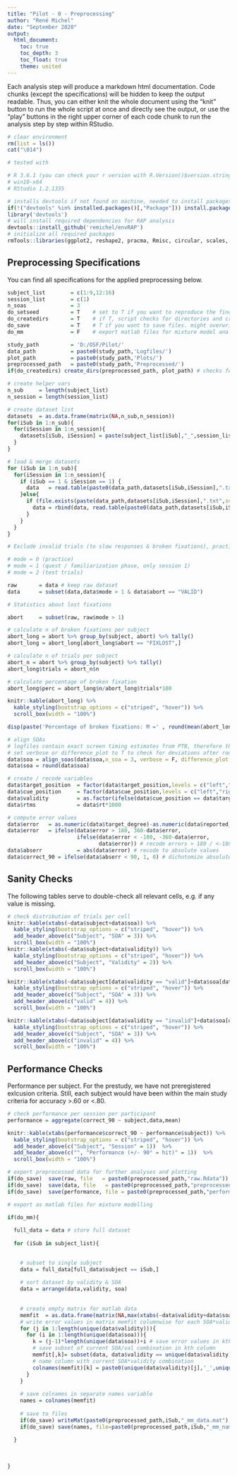 ```yaml
---
title: "Pilot - 0 - Preprocessing"
author: "René Michel"
date: "September 2020"
output: 
  html_document:
    toc: true
    toc_depth: 3
    toc_float: true
    theme: united
---
```



Each analysis step will produce a markdown html documentation. Code chunks (except the specifications) will be hidden to keep the output readable. Thus, you can either knit the whole document using the "knit" button to run the whole script at once and directly see the output, or use the "play" buttons in the right upper corner of each code chunk to run the analysis step by step within RStudio.

```r
# clear environment
rm(list = ls())
cat("\014")
```

```r


# tested with 

# R 3.6.1 (you can check your r version with R.Version()$version.string)
# win10-x64
# RStudio 1.2.1335

# installs devtools if not found on machine, needed to install packages from github
if(!("devtools" %in% installed.packages()[,"Package"])) install.packages('devtools')
library('devtools')
# will install required dependencies for RAP analysis
devtools::install_github('remichel/envRAP') 
# initialize all required packages
rmTools::libraries(ggplot2, reshape2, pracma, Rmisc, circular, scales, R.matlab, dplyr, stats, lattice, car, rmTools, knitr, kableExtra) 
```

## Preprocessing Specifications

You can find all specifications for the applied preprocessing below.

```r
subject_list        = c(1:9,12:16)
session_list        = c(1)
n_soas              = 3
do_setseed          = T    # set to T if you want to reproduce the findings
do_createdirs       = T    # if T, script checks for directories and creates them if necessary
do_save             = T    # T if you want to save files. might overwrite existing datafiles
do_mm               = F    # export matlab files for mixture model analysis?
```

```r
study_path          = 'D:/OSF/Pilot/'
data_path           = paste0(study_path,'Logfiles/')
plot_path           = paste0(study_path,'Plots/')
preprocessed_path   = paste0(study_path,'Preprocessed/')
if(do_createdirs) create_dirs(preprocessed_path, plot_path) # checks for paths and creates them if missing
```

```r

# create helper vars
n_sub     = length(subject_list)
n_session = length(session_list)

# create dataset list
datasets  = as.data.frame(matrix(NA,n_sub,n_session))
for(iSub in 1:n_sub){
  for(iSession in 1:n_session){
    datasets[iSub, iSession] = paste(subject_list[iSub],"_",session_list[iSession], sep= "")
  }
}

# load & merge datasets
for (iSub in 1:n_sub){
  for(iSession in 1:n_session){
    if (iSub == 1 & iSession == 1) {
      data   = read.table(paste0(data_path,datasets[iSub,iSession],".txt"), sep="\t",h=T) 
    }else{
      if (file.exists(paste(data_path,datasets[iSub,iSession],".txt",sep=""))){
        data = rbind(data, read.table(paste0(data_path,datasets[iSub,iSession],".txt"), sep="\t",h=T))
      }
    }
  }
}
```


```r
# Exclude invalid trials (to slow responses & broken fixations), practice trials and first practice session

# mode = 0 (practice)
# mode = 1 (quest / familiarization phase, only session 1)
# mode = 2 (test trials)

raw       = data # keep raw dataset
data      = subset(data,data$mode > 1 & data$abort == "VALID")

```


```r
# Statistics about lost fixations

abort     = subset(raw, raw$mode > 1)

# calculate n of broken fixations per subject
abort_long = abort %>% group_by(subject, abort) %>% tally()
abort_long = abort_long[abort_long$abort == "FIXLOST",]

# calculate n of trials per subject
abort_n = abort %>% group_by(subject) %>% tally()
abort_long$trials = abort_n$n

# calculate percentage of broken fixation
abort_long$perc = abort_long$n/abort_long$trials*100

knitr::kable(abort_long) %>%
  kable_styling(bootstrap_options = c("striped", "hover")) %>% 
  scroll_box(width = "100%")

disp(paste('Percentage of broken fixations: M =' , round(mean(abort_long$perc),2), '; SD =', round(sd(abort_long$perc),2)))
```


```r

# align SOAs
# logfiles contain exact screen timing estimates from PTB, therefore they may vary slightly across sessions
# set verbose or difference_plot to T to check for deviations after rounding
data$soa = align_soas(data$soa,n_soa = 3, verbose = F, difference_plot = F)
data$soa = round(data$soa)

# create / recode variables
data$target_position  = factor(data$target_position,levels = c("left","right"))
data$cue_position     = factor(data$cue_position,levels = c("left","right"))
data$validity         = as.factor(ifelse(data$cue_position == data$target_position, "valid", "invalid"))
data$rtms             = data$rt*1000

# compute error values
data$error   = as.numeric(data$target_degree)-as.numeric(data$reported_degree) # calculate raw error [-360, 360]
data$error   = ifelse(data$error > 180, 360-data$error,
                      ifelse(data$error < -180, -360-data$error, 
                             data$error)) # recode errors > 180 / <-180 to get error values in [-180, 180]
data$abserr           = abs(data$error) # recode to absolute values
data$correct_90 = ifelse(data$abserr < 90, 1, 0) # dichotomize absolute errors into hits/misses to check whether QUEST was successful
```

## Sanity Checks

The following tables serve to double-check all relevant cells, e.g. if any value is missing. 

```r

# check distribution of trials per cell
knitr::kable(xtabs(~data$subject+data$soa)) %>%
  kable_styling(bootstrap_options = c("striped", "hover")) %>% 
  add_header_above(c("Subject", "SOA" = 3)) %>%
  scroll_box(width = "100%")
knitr::kable(xtabs(~data$subject+data$validity)) %>%
  kable_styling(bootstrap_options = c("striped", "hover")) %>% 
  add_header_above(c("Subject", "Validity" = 2)) %>%
  scroll_box(width = "100%")

knitr::kable(xtabs(~data$subject[data$validity == "valid"]+data$soa[data$validity == "valid"])) %>%
  kable_styling(bootstrap_options = c("striped", "hover")) %>% 
  add_header_above(c("Subject", "SOA" = 3)) %>%
  add_header_above(c("valid" = 4)) %>%
  scroll_box(width = "100%")

knitr::kable(xtabs(~data$subject[data$validity == "invalid"]+data$soa[data$validity == "invalid"])) %>%
  kable_styling(bootstrap_options = c("striped", "hover")) %>% 
  add_header_above(c("Subject", "SOA" = 3)) %>%
  add_header_above(c("invalid" = 4)) %>%
  scroll_box(width = "100%")
```

## Performance Checks

Performance per subject. For the prestudy, we have not preregistered exlcusion criteria. Still, each subject would have been within the main study criteria for accuracy >.60 or <.80.

```r

# check performance per session per participant
performance = aggregate(correct_90 ~ subject,data,mean)

knitr::kable(xtabs(performance$correct_90 ~ performance$subject)) %>% 
  kable_styling(bootstrap_options = c("striped", "hover")) %>% 
  add_header_above(c("Subject", "Session" = 1))  %>% 
  add_header_above(c("", "Performance (+/- 90° = hit)" = 1))  %>%
  scroll_box(width = "100%")

```

```r
# export preprocessed data for further analyses and plotting
if(do_save)  save(raw, file   = paste0(preprocessed_path,"raw.Rdata"))
if(do_save)  save(data, file   = paste0(preprocessed_path,"preprocessed.Rdata"))
if(do_save)  save(performance, file = paste0(preprocessed_path,"performance.Rdata"))

```


```r

# export as matlab files for mixture modelling

if(do_mm){
  
  full_data = data # store full dataset 
  
  for (iSub in subject_list){

    
    # subset to single subject
    data = full_data[full_data$subject == iSub,]
    
    # sort dataset by validity & SOA
    data = arrange(data,validity, soa)
    
      
    # create empty matrix for matlab data
    memfit  = as.data.frame(matrix(NA,max(xtabs(~data$validity+data$soa)),length(unique(data$validity))*length(unique(data$soa))))
    # write error values in matrix memfit columnwise for each SOA*validity combination
    for (j in 1:length(unique(data$validity))){
      for (i in 1:length(unique(data$soa))){
        k = (j-1)*length(unique(data$soa))+i # save error values in kth column with current error vector
        # save subset of current SOA/val combination in kth column
        memfit[,k]= subset(data, data$validity == unique(data$validity)[j] &  data$soa == unique(data$soa)[i])$error 
        # name column with current SOA*validity combination
        colnames(memfit)[k] = paste0(unique(data$validity)[j],'_',unique(data$soa)[i]) 
      }
    }
    
    # save colnames in separate names variable
    names = colnames(memfit)
    
    # save to files
    if(do_save) writeMat(paste0(preprocessed_path,iSub,"_mm_data.mat"), d = memfit)
    if(do_save) save(names, file=paste0(preprocessed_path,iSub,"_mm_names.R"))
    
  }
        
        
        
}
```


